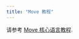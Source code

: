 ```yaml
---
title: "Move 教程"
---
```


请参考 [Move 核心语言教程](https://github.com/aptos-labs/aptos-core/tree/main/aptos-move/move-examples/move-tutorial).
